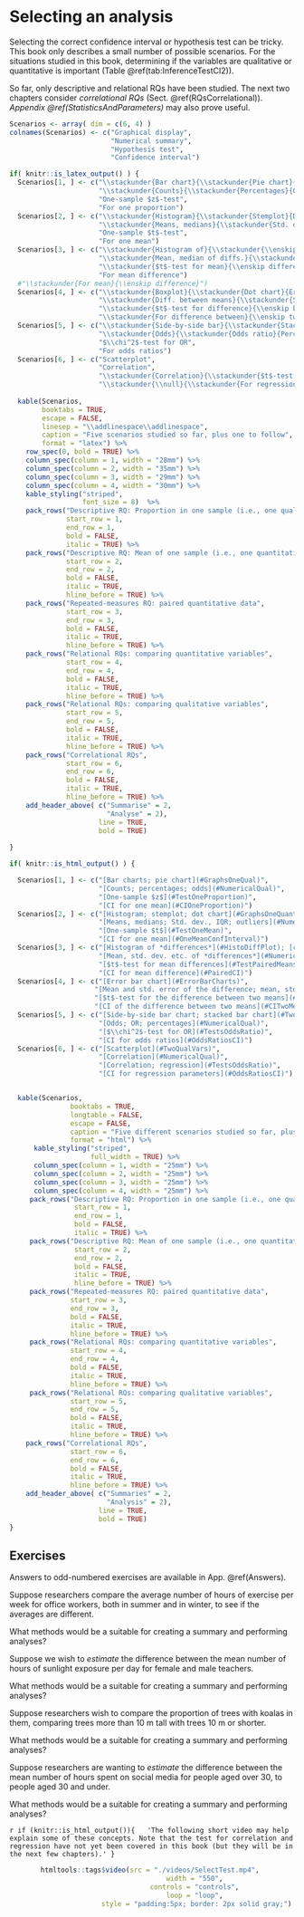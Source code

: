 # Selecting an analysis {#SelectTest}
\index{Hypothesis testing!selecting}\index{Confidence intervals!selecting}

Selecting the correct confidence interval or hypothesis test can be tricky.
This book only describes a small number of possible scenarios.
For the situations studied in this book, determining if the variables are qualitative or quantitative is important (Table\ \@ref(tab:InferenceTestCI2)).

So far,  only descriptive and relational RQs have been studied.
The next two chapters consider *correlational RQs* (Sect.\ \@ref(RQsCorrelational)).
*Appendix\ \@ref(StatisticsAndParameters)* may also prove useful.





```r
Scenarios <- array( dim = c(6, 4) )
colnames(Scenarios) <- c("Graphical display",
                         "Numerical summary",
                         "Hypothesis test",
                         "Confidence interval")

if( knitr::is_latex_output() ) {
  Scenarios[1, ] <- c("\\stackunder{Bar chart}{\\stackunder{Pie chart}{Dot chart}}",
                      "\\stackunder{Counts}{\\stackunder{Percentages}{Odds}}",
                      "One-sample $z$-test",
                      "For one proportion")
  Scenarios[2, ] <- c("\\stackunder{Histogram}{\\stackunder{Stemplot}{Dot chart}}",
                      "\\stackunder{Means, medians}{\\stackunder{Std. deviation, IQR}{Outliers}}",
                      "One-sample $t$-test",
                      "For one mean")
  Scenarios[3, ] <- c("\\stackunder{Histogram of}{\\stackunder{\\enskip differences}{Case-profile}}",
                      "\\stackunder{Mean, median of diffs.}{\\stackunder{Std. dev., IQR of diffs.}{Outliers, etc.}}",
                      "\\stackunder{$t$-test for mean}{\\enskip differences}",
                      "For mean difference")
  #"\\stackunder{For mean}{\\enskip difference}")
  Scenarios[4, ] <- c("\\stackunder{Boxplot}{\\stackunder{Dot chart}{Error bar chart}}",
                      "\\stackunder{Diff. between means}{\\stackunder{Std. error of difference}{Summary of both groups}}",
                      "\\stackunder{$t$-test for difference}{\\enskip between two means}}",
                      "\\stackunder{For difference between}{\\enskip two means}")
  Scenarios[5, ] <- c("\\stackunder{Side-by-side bar}{\\stackunder{Stacked bar}{Dot chart}}",
                      "\\stackunder{Odds}{\\stackunder{Odds ratio}{Percentages}}",
                      "$\\chi^2$-test for OR",
                      "For odds ratios")
  Scenarios[6, ] <- c("Scatterplot",
                      "Correlation",
                      "\\stackunder{Correlation}{\\stackunder{$t$-test for regression}{\\enskip parameters}}",
                      "\\stackunder{\\null}{\\stackunder{For regression}{\\enskip parameters}}")
  
  kable(Scenarios,
        booktabs = TRUE,
        escape = FALSE,
        linesep = "\\addlinespace\\addlinespace",
        caption = "Five scenarios studied so far, plus one to follow",
        format = "latex") %>%
    row_spec(0, bold = TRUE) %>%
    column_spec(column = 1, width = "28mm") %>%
    column_spec(column = 2, width = "35mm") %>%
    column_spec(column = 3, width = "29mm") %>%
    column_spec(column = 4, width = "30mm") %>%
    kable_styling("striped",
                  font_size = 8)  %>%
    pack_rows("Descriptive RQ: Proportion in one sample (i.e., one qualitative variable)",
              start_row = 1,
              end_row = 1,
              bold = FALSE,
              italic = TRUE) %>%
    pack_rows("Descriptive RQ: Mean of one sample (i.e., one quantitative variable)",
              start_row = 2,
              end_row = 2,
              bold = FALSE,
              italic = TRUE,
              hline_before = TRUE) %>%
    pack_rows("Repeated-measures RQ: paired quantitative data",
              start_row = 3,
              end_row = 3,
              bold = FALSE,
              italic = TRUE,
              hline_before = TRUE) %>%
    pack_rows("Relational RQs: comparing quantitative variables",
              start_row = 4,
              end_row = 4,
              bold = FALSE,
              italic = TRUE,
              hline_before = TRUE) %>%
    pack_rows("Relational RQs: comparing qualitative variables",
              start_row = 5,
              end_row = 5,
              bold = FALSE,
              italic = TRUE,
              hline_before = TRUE) %>%
    pack_rows("Correlational RQs",
              start_row = 6,
              end_row = 6,
              bold = FALSE,
              italic = TRUE,
              hline_before = TRUE) %>%
    add_header_above( c("Summarise" = 2,
                        "Analyse" = 2),
                      line = TRUE,
                      bold = TRUE)
  
}

if( knitr::is_html_output() ) {

  Scenarios[1, ] <- c("[Bar charts; pie chart](#GraphsOneQual)",
                      "[Counts; percentages; odds](#NumericalQual)",
                      "[One-sample $z$](#TestOneProportion)",
                      "[CI for one mean](#CIOneProportion)")
  Scenarios[2, ] <- c("[Histogram; stemplot; dot chart](#GraphsOneQuant)",
                      "[Means, medians; Std. dev., IQR; outliers](#NumericalQuant)",
                      "[One-sample $t$](#TestOneMean)",
                      "[CI for one mean](#OneMeanConfInterval)")
  Scenarios[3, ] <- c("[Histogram of *differences*](#HistoDiffPlot); [case-profile](#CaseProfilePlot)",
                      "[Mean, std. dev. etc. of *differences*](#NumericalQuant)",
                      "[$t$-test for mean differences](#TestPairedMeans)",
                      "[CI for mean difference](#PairedCI)")
  Scenarios[4, ] <- c("[Error bar chart](#ErrorBarCharts)",
                     "[Mean and std. error of the difference; mean, std. dev. etc. of *each* group](#NumericalQuant)",
                     "[$t$-test for the difference between two means](#TestTwoMeans)",
                     "[CI of the difference between two means](#CITwoMeans)")
  Scenarios[5, ] <- c("[Side-by-side bar chart; stacked bar chart](#TwoQualVars)",
                      "[Odds; OR; percentages](#NumericalQual)",
                      "[$\\chi^2$-test for OR](#TestsOddsRatio)",
                      "[CI for odds ratios](#OddsRatiosCI)")
  Scenarios[6, ] <- c("[Scatterplot](#TwoQualVars)",
                      "[Correlation](#NumericalQual)",
                      "[Correlation; regression](#TestsOddsRatio)",
                      "[CI for regression parameters](#OddsRatiosCI)")


  kable(Scenarios,
               booktabs = TRUE,
               longtable = FALSE,
               escape = FALSE,
               caption = "Five different scenarios studied so far, plus one to follow",
               format = "html") %>%
      kable_styling("striped",
                    full_width = TRUE) %>%
      column_spec(column = 1, width = "25mm") %>%
      column_spec(column = 2, width = "25mm") %>%
      column_spec(column = 3, width = "25mm") %>%
      column_spec(column = 4, width = "25mm") %>%
     pack_rows("Descriptive RQ: Proportion in one sample (i.e., one qualitative variable)",
                start_row = 1,
                end_row = 1,
                bold = FALSE,
                italic = TRUE) %>%
     pack_rows("Descriptive RQ: Mean of one sample (i.e., one quantitative variable)",
                start_row = 2,
                end_row = 2,
                bold = FALSE,
                italic = TRUE,
                hline_before = TRUE) %>%
     pack_rows("Repeated-measures RQ: paired quantitative data",
               start_row = 3,
               end_row = 3,
               bold = FALSE,
               italic = TRUE,
               hline_before = TRUE) %>%
     pack_rows("Relational RQs: comparing quantitative variables",
               start_row = 4,
               end_row = 4,
               bold = FALSE,
               italic = TRUE,
               hline_before = TRUE) %>%
     pack_rows("Relational RQs: comparing qualitative variables",
               start_row = 5,
               end_row = 5,
               bold = FALSE,
               italic = TRUE,
               hline_before = TRUE) %>%
    pack_rows("Correlational RQs",
               start_row = 6,
               end_row = 6,
               bold = FALSE,
               italic = TRUE,
               hline_before = TRUE) %>%
    add_header_above( c("Summaries" = 2,
                        "Analysis" = 2),
                      line = TRUE,
                      bold = TRUE)
}

```


\pagebreak

## Exercises {#SelectTestExercises}

Answers to odd-numbered exercises are available in App.\ \@ref(Answers).


:::{.exercise #Method1}
Suppose researchers compare the average number of hours of exercise per week for office workers, both in summer and in winter, to see if the averages are different.  

What methods would be a suitable for creating a summary and performing analyses?
:::

:::{.exercise #Method2}
Suppose we wish to *estimate* the difference between the mean number of hours of sunlight exposure per day for female and male teachers.  

What methods would be a suitable for creating a summary and performing analyses?
:::

:::{.exercise #Method3}
Suppose researchers wish to compare the proportion of trees with koalas in them, comparing trees more than $10$\ m tall with trees $10$\ m or shorter.  

What methods would be a suitable for creating a summary and performing analyses?
:::

:::{.exercise #Method4}
Suppose researchers are wanting to *estimate* the difference between the mean number of hours spent on social media for people aged over $30$, to people aged $30$ and under.  

What methods would be a suitable for creating a summary and performing analyses?
:::

 
`r if (knitr::is_html_output()){
  'The following short video may help explain some of these concepts. Note that the test for correlation and regression have not yet been covered in this book (but they will be in the next few chapters).'
}`


<div style="text-align:center;">
```r
htmltools::tags$video(src = "./videos/SelectTest.mp4", 
                      width = "550", 
                      controls = "controls", 
                      loop = "loop", 
                      style = "padding:5px; border: 2px solid gray;")
```
</div>


